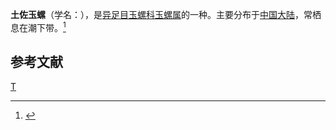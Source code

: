 {{Speciesbox 
| taxon = Natica tossansis
| binomial_authority = Kuroda
}}
'''土佐玉螺'''（学名：''{{lang|la|Natica tossansis}}''），是[[异足目|异足目]][[玉螺科|玉螺科]][[玉螺属|玉螺属]]的一种。主要分布于[[中国大陆|中国大陆]]，常栖息在潮下带。<ref>{{cite web|url=http://shell.sinica.edu.tw/chinese/shellbase_detail.php?science_no=6223|title=国际贝库：土佐玉螺|publisher=台湾贝类资料库|accessdate=2009-08-11|archive-date=2016-03-04|archive-url=https://web.archive.org/web/20160304111856/http://shell.sinica.edu.tw/chinese/shellbase_detail.php?science_no=6223|dead-url=no}}</ref>

== 参考文献 ==
{{reflist}}
{{taxonbar}}
[[Category:玉螺属|T]]
